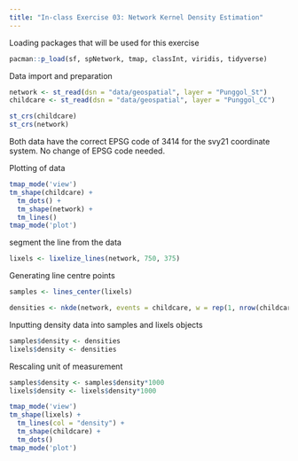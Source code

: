```yaml
---
title: "In-class Exercise 03: Network Kernel Density Estimation"
---
```


Loading packages that will be used for this exercise

```r
pacman::p_load(sf, spNetwork, tmap, classInt, viridis, tidyverse)
```

Data import and preparation

```r
network <- st_read(dsn = "data/geospatial", layer = "Punggol_St")
childcare <- st_read(dsn = "data/geospatial", layer = "Punggol_CC")
```

```r
st_crs(childcare)
st_crs(network)

```

Both data have the correct EPSG code of 3414 for the svy21 coordinate system. No change of EPSG code needed.

Plotting of data

```r
tmap_mode('view')
tm_shape(childcare) + 
  tm_dots() + 
  tm_shape(network) + 
  tm_lines()
tmap_mode('plot')

```

segment the line from the data

```r
lixels <- lixelize_lines(network, 750, 375)
```

Generating line centre points

```r
samples <- lines_center(lixels)
```

```r
densities <- nkde(network, events = childcare, w = rep(1, nrow(childcare)), samples = samples, kernel_name = "quartic", bw = 300, div = "bw", method = "simple", digits = 1, tol = 1, grid_shape = c(1,1), max_depth = 8, agg = 5, sparse = TRUE, verbose = FALSE)
```

Inputting density data into samples and lixels objects

```r
samples$density <- densities
lixels$density <- densities
```

Rescaling unit of measurement

```r
samples$density <- samples$density*1000
lixels$density <- lixels$density*1000
```

```r
tmap_mode('view')
tm_shape(lixels) + 
  tm_lines(col = "density") +
  tm_shape(childcare) +
  tm_dots() 
tmap_mode('plot')
```
